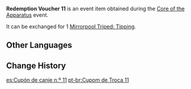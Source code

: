 {{Item Infobox
|id           = 101877
|image        = Item Redemption Voucher 11.png
|type         = Event Items
|group        = Redemption Vouchers
|description  = Used to redeem [[Mirrorpool Triped: Tipping]]
|source1      = [[Core of the Apparatus]] Event
|event        = Core of the Apparatus
}}
'''Redemption Voucher 11''' is an event item obtained during the [[Core of the Apparatus]] event.

It can be exchanged for 1 [[Mirrorpool Triped: Tipping]].

==Other Languages==
{{Other Languages
|default_hidden = 1
|en      = Redemption Voucher 11
|zhs     = 兑换券11号
|zhs_rm  = Duìhuàn-quàn Shíyī Hào
|zht     = 兌換券11號
|zht_rm  = Duìhuàn-quàn Shíyī Hào
|ja      = 引換券11
|ja_rm   = Hikikaeken Juuichi
|ko      = 교환 쿠폰 11호
|ko_rm   = Gyohwan Kupon Sibilho
|es      = Cupón de canje n.º 11
|fr      = Coupon d'échange 11
|ru      = Купон обмена №11
|th      = คูปองแลกรับหมายเลข 11
|th_rm   = 
|vi      = Phiếu Quà Tặng 11
|de      = Gutschein Nr.11
|id      = Kupon Penukaran 11
|pt      = Cupom de Troca 11
}}

==Change History==
{{Change History|2.7}}

[[es:Cupón de canje n.º 11]]
[[pt-br:Cupom de Troca 11]]